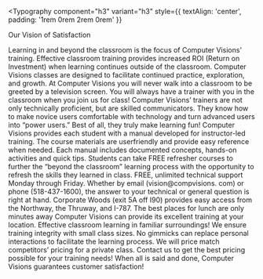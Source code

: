
<Typography
  component="h3"
  variant="h3"
  style={{ textAlign: 'center', padding: '1rem 0rem 2rem 0rem' }}
>
  Our Vision of Satisfaction
</Typography>

<SatisfactionStepsContainer>

<SatisfactionStep title="The Learning Process">
  Learning in and beyond the classroom is the focus of Computer Visions'
  training. Effective classroom training provides increased ROI (Return on
  Investment) when learning continues outside of the classroom. Computer Visions
  classes are designed to facilitate continued practice, exploration, and
  growth.
</SatisfactionStep>

<SatisfactionStep title="Certified Trainers">
  At Computer Visions you will never walk into a classroom to be greeted by a
  television screen. You will always have a trainer with you in the classroom
  when you join us for class! Computer Visions’ trainers are not only
  technically proficient, but are skilled communicators. They know how to make
  novice users comfortable with technology and turn advanced users into “power
  users.” Best of all, they truly make learning fun!
</SatisfactionStep>

<SatisfactionStep title="Quality Training Materials">
  Computer Visions provides each student with a manual developed for
  instructor-led training. The course materials are userfriendly and provide
  easy reference when needed. Each manual includes documented concepts, hands-on
  activities and quick tips.
</SatisfactionStep>

<SatisfactionStep title="Free Course Retakes">
  Students can take FREE refresher courses to further the “beyond the classroom”
  learning process with the opportunity to refresh the skills they learned in
  class.
</SatisfactionStep>

<SatisfactionStep title="Computer Time">
  FREE, unlimited technical support Monday through Friday. Whether by email
  (vision@compvisions. com) or phone (518-437-1600), the answer to your
  technical or general question is right at hand.
</SatisfactionStep>

<SatisfactionStep title="Convenient Location">
  Corporate Woods (exit 5A off I90) provides easy access from the Northway, the
  Thruway, and I-787. The best places for lunch are only minutes away
</SatisfactionStep>

<SatisfactionStep title="Training at YOUR Location">
  Computer Visions can provide its excellent training at your location.
  Effective classroom learning in familiar surroundings!
</SatisfactionStep>

<SatisfactionStep title="Class Size">
  We ensure training integrity with small class sizes. No gimmicks can replace
  personal interactions to facilitate the learning process.
</SatisfactionStep>

<SatisfactionStep title="Help Desk: FREE">
  We will price match competitors’ pricing for a private class. Contact us to
  get the best pricing possible for your training needs!
</SatisfactionStep>

<SatisfactionStep title="Training Guarantee">
  When all is said and done, Computer Visions guarantees customer satisfaction!
</SatisfactionStep>

</SatisfactionStepsContainer>
